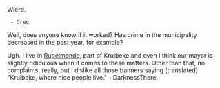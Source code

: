 <article id="897073" title=Talk:Kruibeke>
	<talkpage id="897073" title="Talk:Kruibeke">
{{WPBelgium}}

Wierd.
  - Greg

Well, does anyone know if it worked? Has crime in the municipality decreased in the past year, for example?

Ugh. I live in [[Rupelmonde]], part of Kruibeke and even I think our mayor is slightly ridiculous when it comes to these matters. Other than that, no complaints, really, but I dislike all those banners saying (translated) &quot;Kruibeke, where nice people live.&quot; - DarknessThere
	</talkpage>
</article>